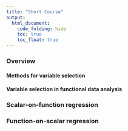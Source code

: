 ```yaml
---
title: "Short Course"
output:
  html_document: 
    code_folding: hide
    toc: true
    toc_float: true
---
```


### Overview


#### Methods for variable selection


#### Variable selection in functional data analysis



### Scalar-on-function regression



### Function-on-scalar regression
